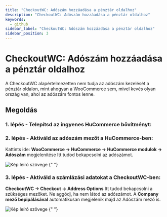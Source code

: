 ```yaml
---
title: "CheckoutWC: Adószám hozzáadása a pénztár oldalhoz"
description: "CheckoutWC: Adószám hozzáadása a pénztár oldalhoz"
keywords:
  - github
sidebar_label: "CheckoutWC: Adószám hozzáadása a pénztár oldalhoz"
sidebar_position: 3
---
```



# <FontAwesomeIcon icon="fa-sharp fa-regular fa-code text-primary" /> CheckoutWC: Adószám hozzáadása a pénztár oldalhoz

A CheckoutWC alapértelmezetten nem tudja az adószám kezelését a pénztár oldalon, mint ahogyan a WooCommerce sem, mivel kevés olyan ország van, ahol az adószám fontos lenne.

## Megoldás

### 1. lépés - Telepítsd az ingyenes HuCommerce bővítményt:

<WPEmbed url="surbma-magyar-woocommerce" />

### 2. lépés - Aktiváld az adószám mezőt a HuCommerce-ben:

Kattints ide: **WooCommerce -> HuCommerce -> HuCommerce modulok -> Adószám** megjelenítése Itt tudod bekapcsolni az adószámot.

<BrowserWindow url="https://peldaweboldal.hu">
  <img src="/img/hunadoszam-1.png" alt="Kép leíró szövege"></img>
</BrowserWindow>{" "}

### 3. lépés - Aktiváld a számlázási adatokat a CheckoutWC-ben:

**CheckoutWC -> Checkout -> Address Options** Itt tudod bekapcsolni a szükséges mezőket. Ne aggódj, ha nem látod az adószámot. A **Company mező bepipálásával** automatikusan megjelenik majd az Adószám mező is.

<BrowserWindow url="https://peldaweboldal.hu">
  <img src="/img/hunadoszam-2.png" alt="Kép leíró szövege"></img>
</BrowserWindow>{" "}

